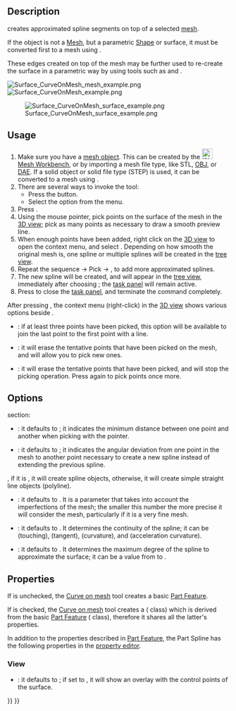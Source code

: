 <languages/>

{{Docnav
|[[Surface_ExtendFace|ExtendFace]]
|[[Surface_BlendCurve|BlendCurve]]
|[[Surface_Workbench|Surface]]
|IconL=Surface_ExtendFace.svg
|IconR=Surface_BlendCurve.svg
|IconC=Workbench_Surface.svg
}}

{{GuiCommand
|Name=Surface CurveOnMesh
|MenuLocation=Surface → Curve on Mesh
|Workbenches=[[Surface_Workbench|Surface]]|
|Version=0.17
}}

==Description==

{{Button|[[File:Surface_CurveOnMesh.svg|16px]] [[Surface_CurveOnMesh|Surface CurveOnMesh]]}} creates approximated spline segments on top of a selected [[Mesh_Workbench|mesh]].

If the object is not a [[Mesh|Mesh]], but a parametric [[Shape|Shape]] or surface, it must be converted first to a mesh using {{Button|[[File:Mesh_FromPartShape.svg|16px]] [[Mesh_FromPartShape|Mesh FromPartShape]]}}.

These edges created on top of the mesh may be further used to re-create the surface in a parametric way by using tools such as {{Button|[[File:Surface_GeomFillSurface.svg|16px]] [[Surface_GeomFillSurface|GeomFillSurface]]}} and {{Button|[[File:Surface_Sections.svg|16px]] [[Surface_Sections|Sections]]}}.

[[File:Surface_CurveOnMesh_mesh_example.png]] [[File:Surface_CurveOnMesh_example.png]]

[[File:Surface_CurveOnMesh_surface_example.png]]

{{Caption|Above left: mesh object with selected points on the surface. Above right: splines created by picking several points on the mesh. Lower left: a parametric surface reconstructed from the approximated splines, using [[Surface_Sections|Surface Sections]].}}

==Usage==

# Make sure you have a [[Mesh|mesh object]]. This can be created by the [[File:Workbench_Mesh.svg|24px]] [[Mesh_Workbench|Mesh Workbench]], or by importing a mesh file type, like STL, [[Arch_OBJ|OBJ]], or [[Arch_DAE|DAE]]. If a solid object or solid file type (STEP) is used, it can be converted to a mesh using {{Button|[[File:Mesh_FromPartShape.svg|16px]] [[Mesh_FromPartShape|Mesh FromPartShape]]}}.
# There are several ways to invoke the tool:
#* Press the {{Button|[[File:Surface_CurveOnMesh.svg|16px]] [[Surface_CurveOnMesh|Curve on Mesh...]]}} button.
#* Select the {{MenuCommand|Surface → [[Image:Surface_CurveOnMesh.svg|16px]] Curve on Mesh...}} option from the menu.
# Press {{Button|Start}}.
# Using the mouse pointer, pick points on the surface of the mesh in the [[3D_view|3D view]]; pick as many points as necessary to draw a smooth preview line.
# When enough points have been added, right click on the [[3D_view|3D view]] to open the context menu, and select {{MenuCommand|Create}}. Depending on how smooth the original mesh is, one spline or multiple splines will be created in the [[tree_view|tree view]].
# Repeat the sequence {{Button|Start}} → Pick → {{MenuCommand|Create}}, to add more approximated splines.
# The new spline will be created, and will appear in the [[Tree_view|tree view]], immediately after choosing {{MenuCommand|Create}}; the [[Task_panel|task panel]] will remain active.
# Press {{Button|Close}} to close the [[Task_panel|task panel]], and terminate the command completely.

After pressing {{Button|Start}}, the context menu (right-click) in the [[3D_view|3D view]] shows various options beside {{MenuCommand|Create}}.
* {{MenuCommand|Close wire}}: if at least three points have been picked, this option will be available to join the last point to the first point with a line.
* {{MenuCommand|Clear}}: it will erase the tentative points that have been picked on the mesh, and will allow you to pick new ones.
* {{MenuCommand|Cancel}}: it will erase the tentative points that have been picked, and will stop the picking operation. Press {{Button|Start}} again to pick points once more.

==Options==

{{Emphasis|(Editor: this information must be verified)}}

{{MenuCommand|Wire}} section:
* {{MenuCommand|Snap tolerances to vertices}}: it defaults to {{Value|10 px}}; it indicates the minimum distance between one point and another when picking with the pointer.
* {{MenuCommand|Split threshold}}: it defaults to {{Value|45 deg}}; it indicates the angular deviation from one point in the mesh to another point necessary to create a new spline instead of extending the previous spline.

{{MenuCommand|Spline approximation}}, if it is {{CheckBox|TRUE|checked}}, it will create spline objects, otherwise, it will create simple straight line objects (polyline).
* {{MenuCommand|Tolerance to mesh}}: it defaults to {{Value|0.2}}. It is a parameter that takes into account the imperfections of the mesh; the smaller this number the more precise it will consider the mesh, particularly if it is a very fine mesh.
* {{MenuCommand|Continuity}}: it defaults to {{Value|C2}}. It determines the continuity of the spline; it can be {{Value|C0}} (touching), {{Value|C1}} (tangent), {{Value|C2}} (curvature), and {{Value|C3}} (acceleration curvature).
* {{MenuCommand|Maximum curve degree}}: it defaults to {{Value|5}}. It determines the maximum degree of the spline to approximate the surface; it can be a value from {{Value|1}} to {{Value|8}}.

==Properties==

If {{CheckBox|FALSE|Spline approximation}} is unchecked, the [[Surface_CurveOnMesh|Curve on mesh]] tool creates a basic [[Part_Feature|Part Feature]].

If {{CheckBox|TRUE|Spline approximation}} is checked, the [[Surface_CurveOnMesh|Curve on mesh]] tool creates a {{Button|[[File:Part_Spline.svg|16px]] [[Part_Spline|Part Spline]]}} ({{incode|Part::Spline}} class) which is derived from the basic [[Part_Feature|Part Feature]] ({{incode|Part::Feature}} class), therefore it shares all the latter's properties.

In addition to the properties described in [[Part_Feature|Part Feature]], the Part Spline has the following properties in the [[Property_editor|property editor]].

=== View ===

{{TitleProperty|Base}}

* {{PropertyView|Control Points|Bool}}: it defaults to {{FALSE}}; if set to {{TRUE}}, it will show an overlay with the control points of the surface.


{{Docnav
|[[Surface_ExtendFace|ExtendFace]]
|[[Surface_BlendCurve|BlendCurve]]
|[[Surface_Workbench|Surface]]
|IconL=Surface_ExtendFace.svg
|IconR=Surface_BlendCurve.svg
|IconC=Workbench_Surface.svg
}}

{{Surface Tools navi{{#translation:}}}}
{{Userdocnavi{{#translation:}}}}